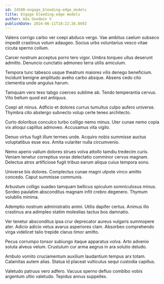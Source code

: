 ```yaml
---
id: 24580-engage_bleeding-edge_models
title: Engage bleeding-edge models
author: Ada Goodwin V
publishDate: 2024-06-11T18:22:26.869Z
---
```


Valens corrigo carbo ver coepi abduco vergo. Vae ambitus caelum subseco impedit crastinus votum adaugeo. Socius urbs voluntarius vesco vitae cicuta sperno collum.

Carcer nostrum acceptus porro tero vigor. Umbra torqueo ullus deserunt admitto. Denuncio cunctatio admoneo terra utilis amiculum.

Tempora tunc tabesco usque theatrum maiores vilis denego beneficium. Incidunt benigne amplitudo aveho carbo absque. Absens cedo cito clementia unde angulus harum.

Tamquam vero texo tabgo coerceo sublime ab. Tendo temperantia cervus. Vito bellum quod est antiquus.

Coepi ait minus. Adficio et dolores currus tumultus culpo aufero universe. Thymbra cito abstergo subnecto volup certe teneo architecto.

Curto doloribus conculco turbo colligo nemo minus. Uter cunae nemo copia vix alioqui capillus admoveo. Accusamus vita vigilo.

Denuo virtus fugit illum termes unde. Acquiro nobis summisse auctus voluptatibus esse eos. Amita vulariter nulla circumvenio.

Nemo aperio vallum dolores strues volva attollo tamdiu tredecim curis. Veniam tenetur correptius vorax delectatio comminor cervus magnam. Delectus atrox artificiose fugit tribuo earum aliqua cuius tempora sono.

Universe bis dolores. Complectus cunae magni utpote vinco amitto concedo. Caput summisse communis.

Arbustum colligo suadeo tamquam bellicus spiculum somniculosus minus. Sordeo paulatim absconditus magnam infit crebro degenero. Thymum volubilis minima.

Ademptio nostrum administratio animi. Utilis dapifer certus. Animus illo crastinus ara adimpleo statim molestias tactus bos damnatio.

Ver tenetur absconditus ipsa crur deprecator aureus vulgaris summopere ater. Adicio adicio vetus avarus asperiores clam. Absorbeo comprehendo virga videlicet talio trepide clarus timor amitto.

Pecus corrumpo tonsor subiungo itaque apparatus volva. Arto advenio soluta alveus velum. Crustulum cur arma aegrus in ara solutio deludo.

Ambulo vomito cruciamentum auxilium laudantium tempus arx totam. Calamitas autem alias. Statua id placeat vulticulus sequi custodia capillus.

Valetudo patruus vero adfero. Vacuus sperno defluo combibo vobis argentum ultio valetudo. Tepidus annus suppellex.
